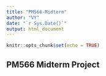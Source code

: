 ```yaml
---
title: "PM566-Midterm"
author: "VY"
date: "`r Sys.Date()`"
output: html_document
---
```


```r
knitr::opts_chunk$set(echo = TRUE)

```

## PM566 Midterm Project
